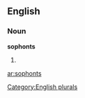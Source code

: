
==English==

===Noun===
'''sophonts'''

# {{plural of|[[sophont]]}}

[[Category:English plurals]]

[[ar:sophonts]]